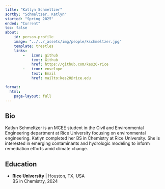 ---
title: "Katlyn Schmeltzer"
sortby: "Schmeltzer, Katlyn"
started: "Spring 2025"
ended: "Current"
toc: false
about:
    id: person-profile
    image: "../../_assets/img/people/kschmeltzer.jpg"
    template: trestles
    links:
        -   icon: github
            text: Github
            href: https://github.com/kes20-rice
        -   icon: envelope
            text: Email
            href: mailto:kes20@rice.edu

format: 
  html:
    page-layout: full
---

:::{#person-profile}
## Bio

Katlyn Schmeltzer is an MCEE student in the Civil and Environmental Engineering department at Rice University focusing on environmental engineering.
Katlyn completed her BS in Chemistry at Rice University.
She is interested in emerging contaminants and hydrologic modeling to inform remediation efforts amid climate change. 

## Education
- **Rice University** | Houston, TX, USA<br />BS in Chemistry, 2024
:::